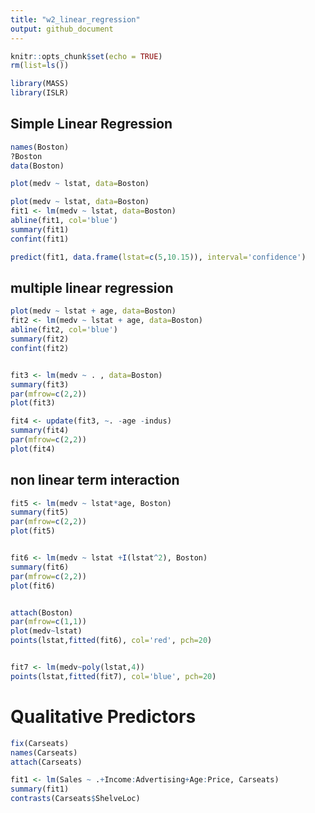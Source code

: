 ```yaml
---
title: "w2_linear_regression"
output: github_document
---
```


```r
knitr::opts_chunk$set(echo = TRUE)
rm(list=ls())
```


```r

library(MASS)
library(ISLR)


```




## Simple Linear Regression

```r

names(Boston)
?Boston
data(Boston)


```



```r

plot(medv ~ lstat, data=Boston)


```





```r

plot(medv ~ lstat, data=Boston)
fit1 <- lm(medv ~ lstat, data=Boston)
abline(fit1, col='blue')
summary(fit1)
confint(fit1)


```




```r

predict(fit1, data.frame(lstat=c(5,10.15)), interval='confidence')


```



## multiple linear regression

```r

plot(medv ~ lstat + age, data=Boston)
fit2 <- lm(medv ~ lstat + age, data=Boston)
abline(fit2, col='blue')
summary(fit2)
confint(fit2)



```




```r

fit3 <- lm(medv ~ . , data=Boston)
summary(fit3)
par(mfrow=c(2,2))
plot(fit3)


```




```r

fit4 <- update(fit3, ~. -age -indus) 
summary(fit4)
par(mfrow=c(2,2))
plot(fit4)


```



## non linear term interaction


```r

fit5 <- lm(medv ~ lstat*age, Boston)
summary(fit5)
par(mfrow=c(2,2))
plot(fit5)



```



```r

fit6 <- lm(medv ~ lstat +I(lstat^2), Boston)
summary(fit6)
par(mfrow=c(2,2))
plot(fit6)


attach(Boston)
par(mfrow=c(1,1))
plot(medv~lstat)
points(lstat,fitted(fit6), col='red', pch=20)


fit7 <- lm(medv~poly(lstat,4))
points(lstat,fitted(fit7), col='blue', pch=20)

```



# Qualitative Predictors


```r


fix(Carseats)
names(Carseats)
attach(Carseats)

```




```r

fit1 <- lm(Sales ~ .+Income:Advertising+Age:Price, Carseats)
summary(fit1)
contrasts(Carseats$ShelveLoc)


```

